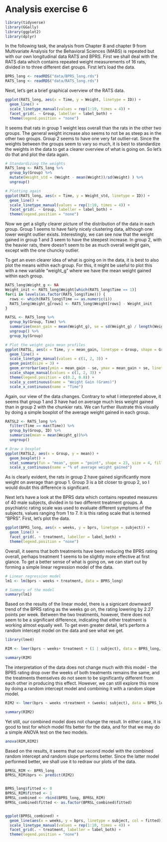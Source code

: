# Analysis exercise 6 

```r
library(tidyverse)
library(GGally)
library(ggplot2)
library(dplyr)
```

In the following task, the analysis from Chapter 8 and chapter 9 from Multivariate Analysis for the Behavioral Sciences (MABS) is repeated but with our own longitudinal data RATS and BPRS. First we shall deal with the RATS data which contains repeated weight measurements of 16 rats, divided in to three different diet groups. First let's load the data.



```r

BPRS_long <- readRDS("data/BPRS_long.rds")
RATS_long <- readRDS("data/RATS_long.rds")
```

Next, let's get a brief graphical overview of the RATS data.


```r
ggplot(RATS_long, aes(x = Time, y = Weight, linetype = ID)) +
  geom_line() +
  scale_linetype_manual(values = rep(1:10, times = 4)) +
  facet_grid(. ~ Group, labeller = label_both) + 
  theme(legend.position = "none")
```

It seems that rats in group 1 weight less overall than the rats in the other two groups. The general weight increase also seems to not be as steep as in the other two groups. Group 2 seems to have one very fat outlier-rat. Since the weights between the groups seem to vary so much, it is best to standardize the weights in the data to get a clearer overview of what is going on. So let's do that and plot the data again.

```r
# Standardizing the weights
RATS_long <- RATS_long %>%
  group_by(Group) %>%
  mutate(Weight_std = (Weight - mean(Weight))/sd(Weight) ) %>%
  ungroup()

# Plotting again
ggplot(RATS_long, aes(x = Time, y = Weight_std, linetype = ID)) +
  geom_line() +
  scale_linetype_manual(values = rep(1:10, times = 4)) +
  facet_grid(. ~ Group, labeller = label_both) + 
  theme(legend.position = "none")

```


Now we get a sligtly clearer picture of the distribution of the data in each group. Group 1 seems to have fairly nicely clustering data, although one lower weight outlier exists. Interestingly, we can see now that the weight gained in group 1 and 3 seem to have the steepest increase. In group 2, with the heavier rats, there doesn't seem to be as much overall weight gain, except with the one chuncky outlier.

To get an even clearer idea of what is going on in the data, it is best to also plot the means within each group. For this, it might be useful to plot this with a new variable "weight_g" where we have the mean weight gained within each group.


```r

RATS_long$Weight_g <- NA
Weight_init <- RATS_long$Weight[which(RATS_long$Time == 1)]
for(i in levels(as.factor(RATS_long$Time))) {
  rows <- which(RATS_long$Time == as.numeric(i))
  RATS_long$Weight_g[rows] <- RATS_long$Weight[rows] - Weight_init
}

RATSL <- RATS_long %>%
  group_by(Group, Time) %>%
  summarise(mean_gain = mean(Weight_g), se = sd(Weight_g) / length(Weight_g)) %>%
  ungroup() %>%
  group_by(Group)

# Plot the weight gain mean profiles
ggplot(RATSL, aes(x = Time, y = mean_gain, linetype = Group, shape = Group)) +
  geom_line() +
  scale_linetype_manual(values = c(1, 2, 3)) +
  geom_point(size = 3) +
  geom_errorbar(aes(ymin = mean_gain - se, ymax = mean_gain + se, linetype = "1"), width = 0.3) +
  scale_shape_manual(values = c(1, 2, 3)) +
  theme(legend.position = c(0.2, 0.8)) +
  scale_y_continuous(name = "Weight Gain (Grams)")
  scale_x_continuous(name = "Time")

```


Again, our view of the data changes. Contrary to what I interpreted above, it seems that group 1 and 3 have had on average much less weight gained than in group 2 with the chunkier rats. We can further illustrate this visually by doing a simple boxplot of the average weight gained in each group.

```r
RATSL2 <- RATS_long %>%
  filter(Time == max(Time)) %>%
  group_by(Group, ID) %>%
  summarise(mean = mean(Weight_g))%>%
  ungroup()

# Draw a boxplot 
ggplot(RATSL2, aes(x = Group, y = mean)) +
  geom_boxplot() +
  stat_summary(fun = "mean", geom = "point", shape = 23, size = 4, fill = "white") +
  scale_y_continuous(name = "% of average weight gained")

```

As is clearly evident, the rats in group 2 have gained significantly more weight on average than group 1. Group 3 is a bit closer to group 2, so I would doubt this difference is significant. 

Next let's have a look at the BPRS data which contains repeated measures of 40 male subjects, divided in to two different treatment groups. A psychiatric rating scale was used to evaluate different symptoms of the subjects, values ranging from 1 to 7. It is this rating scale that is termed "BPRS". First, let's plot the data.


```r
ggplot(BPRS_long, aes(x = weeks, y = bprs, linetype = subject)) +
  geom_line() +
  facet_grid(. ~ treatment, labeller = label_both) + 
  theme(legend.position = "none")

```



Overall, it seems that both treatments have been reducing the BPRS rating overall, perhaps treatment 1 seems to be slightly more effective at first glance. To get a better sense of what is going on, we can start out by forming a simple linear regression model of the data.





```r
# Linear regression model
lm1 <- lm(bprs ~ weeks + treatment, data = BPRS_long)

# Summary of the model
summary(lm1)

```



Based on the results of the linear model, there is a signicant downward trend of the BPRS rating as the weeks go on, the rating lowering by 2.27 points per week. Between the two treatments, however, there does not seem to be a significant difference, indicating that either treatment is working almost equally well. To get even greater detail, let's perform a random intercept model on the data and see what we get.


```r

library(lme4)

RIM <- lmer(bprs ~ weeks+ treatment + (1 | subject), data = BPRS_long, REML = FALSE)

summary(RIM)

```




The interpretation of the data does not change much with this model - the BPRS rating drop over the weeks of both treatments remains the same, and the treatments themselves do not seem to be significantly different from each other in producing this effect. However, we can still explore this more by doing a random intercept model and combining it with a random slope model.


```r

RIM2 <- lmer(bprs ~ weeks +treatment + (weeks| subject), data = BPRS_long, REML = FALSE)

summary(RIM2)

```




Yet still, our combined model does not change the result. In either case, it is good to test for which model fits better for the data, and for that we may do a simple ANOVA test on the two models.

```r

anova(RIM,RIM2)

```


Based on the results, it seems that our second model with the combined random intercept and random slope performs better. Since the latter model performed better, we shall use it to redraw our plots of the data.


```r


BPRSL_RIM <- BPRS_long
BPRSL_RIM$bprs <- predict(RIM2)


BPRS_long$fitted <- 0
BPRSL_RIM$fitted <- 1
BPRSL_combined <- rbind(BPRS_long, BPRSL_RIM)
BPRSL_combined$fitted <- as.factor(BPRSL_combined$fitted)


ggplot(BPRSL_combined) +
  geom_line(aes(x = weeks, y = bprs, linetype = subject, col = fitted)) +
  scale_linetype_manual(values = rep(1:10, times = 4)) +
  facet_grid(. ~ treatment, labeller = label_both) + 
  theme(legend.position = "none")

```




